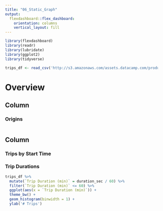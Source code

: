 ```yaml
---
title: "06_Static_Graph"
output: 
  flexdashboard::flex_dashboard:
    orientation: columns
    vertical_layout: fill
---
```


```r
library(flexdashboard)
library(readr)
library(lubridate)
library(ggplot2)
library(tidyverse)

trips_df <- read_csv('http://s3.amazonaws.com/assets.datacamp.com/production/course_6355/datasets/sanfran_bikeshare_joined_oneday.csv')
```

Overview
===================================== 

Column {data-width=650}
-----------------------------------------------------------------------

### Origins

```r

```

Column {data-width=350}
-----------------------------------------------------------------------


### Trips by Start Time


### Trip Durations
```r

trips_df %>%
  mutate(`Trip Duration (min)` = duration_sec / 60) %>%
  filter(`Trip Duration (min)` <= 60) %>%
  ggplot(aes(x = `Trip Duration (min)`)) +
  theme_bw() +
  geom_histogram(binwidth = 1) +
  ylab('# Trips')

```



